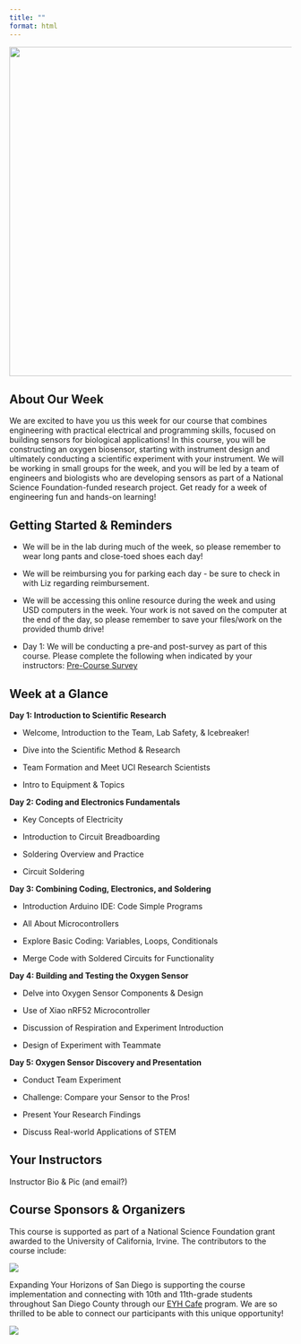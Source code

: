 ```yaml
---
title: ""
format: html
---
```


![](images/logoBlueFull.png){width="588"}

## About Our Week

We are excited to have you us this week for our course that combines engineering with practical electrical and programming skills, focused on building sensors for biological applications! In this course, you will be constructing an oxygen biosensor, starting with instrument design and ultimately conducting a scientific experiment with your instrument. We will be working in small groups for the week, and you will be led by a team of engineers and biologists who are developing sensors as part of a National Science Foundation-funded research project. Get ready for a week of engineering fun and hands-on learning!

## Getting Started & Reminders

-   We will be in the lab during much of the week, so please remember to wear long pants and close-toed shoes each day!

-   We will be reimbursing you for parking each day - be sure to check in with Liz regarding reimbursement.

-   We will be accessing this online resource during the week and using USD computers in the week. Your work is not saved on the computer at the end of the day, so please remember to save your files/work on the provided thumb drive!

-   Day 1: We will be conducting a pre-and post-survey as part of this course. Please complete the following when indicated by your instructors: [Pre-Course Survey](https://forms.gle/CPRniVJ7WStf1Z1w8)

## Week at a Glance

**Day 1: Introduction to Scientific Research**

-   Welcome, Introduction to the Team, Lab Safety, & Icebreaker!

-   Dive into the Scientific Method & Research

-   Team Formation and Meet UCI Research Scientists

-   Intro to Equipment & Topics

**Day 2: Coding and Electronics Fundamentals**

-   Key Concepts of Electricity

-   Introduction to Circuit Breadboarding

-   Soldering Overview and Practice

-   Circuit Soldering

**Day 3: Combining Coding, Electronics, and Soldering**

-   Introduction Arduino IDE: Code Simple Programs

-   All About Microcontrollers

-   Explore Basic Coding: Variables, Loops, Conditionals

-   Merge Code with Soldered Circuits for Functionality

**Day 4: Building and Testing the Oxygen Sensor**

-   Delve into Oxygen Sensor Components & Design

-   Use of Xiao nRF52 Microcontroller

-   Discussion of Respiration and Experiment Introduction

-   Design of Experiment with Teammate

**Day 5: Oxygen Sensor Discovery and Presentation**

-   Conduct Team Experiment

-   Challenge: Compare your Sensor to the Pros!

-   Present Your Research Findings

-   Discuss Real-world Applications of STEM

## Your Instructors

Instructor Bio & Pic (and email?)

## Course Sponsors & Organizers

This course is supported as part of a National Science Foundation grant awarded to the University of California, Irvine. The contributors to the course include:

![](images/All_Logos.png){fig-align="center"}

Expanding Your Horizons of San Diego is supporting the course implementation and connecting with 10th and 11th-grade students throughout San Diego County through our [EYH Cafe](https://eyhsandiego.org/eyh-cafe/) program. We are so thrilled to be able to connect our participants with this unique opportunity!

![](images/eyh_full_logo_no_net_with_tag.jpg){fig-align="center"}
